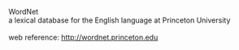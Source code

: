 {{rfv}}
WordNet
<br>
a lexical database for the English language at Princeton University
<br>
<br>
web reference:
http://wordnet.princeton.edu